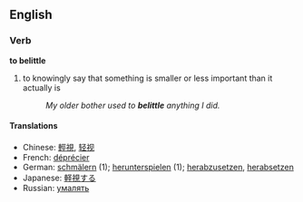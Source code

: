 ==English==
===Verb===
'''to belittle'''

# to knowingly say that something is smaller or less important than it actually is
#:''My older bother used to '''belittle''' anything I did.''

====Translations====
*Chinese: [[輕視]], [[轻视]]
*French: [[déprécier]]
*German: [[schmälern]] (1); [[herunterspielen]] (1); [[herabzusetzen]], [[herabsetzen]]
*Japanese: [[軽視する]]
*Russian: [[умалять]]